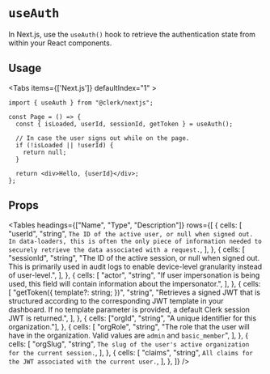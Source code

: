 
# `useAuth`

In Next.js, use the `useAuth()` hook to retrieve the authentication state from within your React components.

## Usage

<Tabs items={['Next.js']} defaultIndex="1" >
<Tab>

```tsx copy filename="pages/index.tsx"
import { useAuth } from "@clerk/nextjs";

const Page = () => {
  const { isLoaded, userId, sessionId, getToken } = useAuth();

  // In case the user signs out while on the page.
  if (!isLoaded || !userId) {
    return null;
  }

  return <div>Hello, {userId}</div>;
};
```

</Tab>
</Tabs>

## Props

<Tables
  headings={["Name", "Type", "Description"]}
  rows={[
    {
      cells: [
        "userId",
        "string",
        `The ID of the active user, or null when signed out. In data-loaders, this is often the only piece of information needed to securely retrieve the data associated with a request.`,
      ],
    },
    {
      cells: [
        "sessionId",
        "string",
        "The ID of the active session, or null when signed out. This is primarily used in audit logs to enable device-level granularity instead of user-level.",
      ],
    },
    {
      cells: [
        "actor",
        "string",
        "If user impersonation is being used, this field will contain information about the impersonator.",
      ],
    },
    {
      cells: [
        "getToken({ template?: string; })",
        "string",
        "Retrieves a signed JWT that is structured according to the corresponding JWT template in your dashboard. If no template parameter is provided, a default Clerk session JWT is returned.",
      ],
    },
    {
      cells: ["orgId", "string", "A unique identifier for this organization."],
    },
    {
      cells: [
        "orgRole",
        "string",
        "The role that the user will have in the organization. Valid values are `admin` and `basic_member`",
      ],
    },
    {
      cells: [
        "orgSlug",
        "string",
        `The slug of the user's active organization for the current session.`,
      ],
    },
    {
      cells: [
        "claims",
        "string",
        `All claims for the JWT associated with the current user.`,
      ],
    },
  ]}
/>
